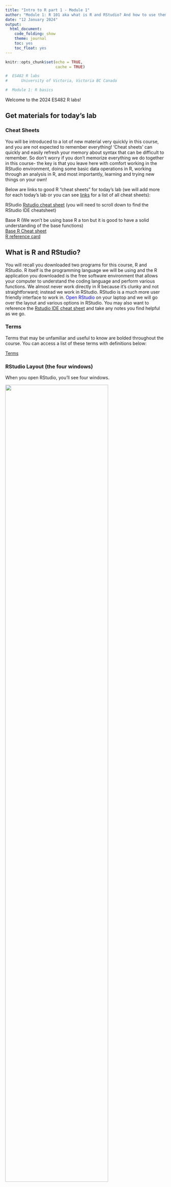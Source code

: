 ```yaml
---
title: "Intro to R part 1 - Module 1"
author: "Module 1: R 101 aka what is R and RStudio? And how to use them most effectively"
date: "12 January 2024"
output: 
  html_document:
    code_folding: show
    theme: journal
    toc: yes
    toc_float: yes
---
```


```r
knitr::opts_chunk$set(echo = TRUE, 
                      cache = TRUE)
```

```r

#  ES482 R labs   
#      University of Victoria, Victoria BC Canada             

#  Module 1: R basics

```

Welcome to the 2024 ES482 R labs! 

## Get materials for today's lab

### Cheat Sheets
You will be introduced to a lot of new material very quickly in this course, and you are not expected to remember everything! 'Cheat sheets' can quickly and easily refresh your memory about syntax that can be difficult to remember. So don't worry if you don't memorize everything we do together in this course- the key is that you leave here with comfort working in the RStudio environment, doing some basic data operations in R, working through an analysis in R, and most importantly, learning and trying new things on your own!

Below are links to good R "cheat sheets" for today's lab (we will add more for each today's lab or you can see [links](Links.html) for a list of all cheat sheets):

RStudio
[Rstudio cheat sheet](https://posit.co/reSources/cheatsheets/) (you will need to scroll down to find the RStudio IDE cheatsheet)     

Base R
(We won't be using base R a ton but it is good to have a solid understanding of the base functions)   
[Base R Cheat sheet](https://www.i3s.unice.fr/~malapert/R/pdf/base-r.pdf)        
[R reference card](https://cran.r-project.org/doc/contrib/Short-refcard.pdf)

## What is R and RStudio?
You will recall you downloaded two programs for this course, R and RStudio. R itself is the programming language we will be using and the R application you downloaded is the free software environment that allows your computer to understand the coding language and perform various functions. We almost never work directly in R because it's clunky and not straightforward; instead we work in RStudio. RStudio is a much more user friendly interface to work in. <span style="color: blue;">Open RStudio</span> on your laptop and we will go over the layout and various options in RStudio. You may also want to reference the [Rstudio IDE cheat sheet](https://posit.co/reSources/cheatsheets/) and take any notes you find helpful as we go.

### Terms
Terms that may be unfamiliar and useful to know are bolded throughout the course. You can access a list of these terms with definitions below:

[Terms](terms.html)

### RStudio Layout (the four windows)
When you open RStudio, you'll see four windows.

![](images/rstudio1.jpg){width=80%}

#### 1. Source: 
This is where you write your code. Code that you have written is called your **R script**. Anything you want evaluated in R that you want to be available later is written here. Your code is not evaluated until you run it, this can be done in a couple different ways. As an example type <span style="color: blue;">*2 + 2*</span> into the **source** panel, do not hit enter. Now, with your cursor still on the same line as the code you just wrote, <span style="color: blue;">click the 'Run' button</span> at the top right corner of the **source** panel, this will run your code. 

```r

2 + 2

```
 The result or output of your code will appear in the panel below, the **console**. Before we move on to the **console**, let's cover a keyboard shortcut that is a much more efficient way to run your code. 
 
Place your cursor on your line of code again and press <span style="color: blue;">*Ctrl+Enter*</span> (Windows) or <span style="color: blue;">*Command+Enter*</span> (for Mac) and check the **console**. You should see the same output as before.  

(*RStudio has several helpful keyboard shortcuts to make running lines of code easier. [Check this website](https://support.rstudio.com/hc/en-us/articles/200711853-Keyboard-Shortcuts) for a comprehensive set of keyboard shortcuts- or access the shortcuts using help>>keyboard shortcuts.*)

If you have multiple lines of code that you want to run at once, you can also highlight your code and use either of the aforementioned methods to run it. Let's try this. Type <span style="color: blue;">*4 + 4*</span> in the **source** panel below your previous line of code. Highlight both sections with your mouse and use either method to run your code, check the console.
 
 ```r

2 + 2
4 + 4

```
#### 2. Console: 
The R **console** (what you see if you opened R directly instead of RStudio) is a **command line** interface, and is *your direct connection with R*: you give R a command at the prompt and R executes that command. The **console** is where your code is evaluated by R, it will show the code you have run followed by any output if there is one. Some code will not have an output in this panel (e.g., graphs), which we will cover more later. The **console** can also be used to write and evaluate code you only need to use once and don't want saved in your script. This is useful for looking up help files, checking the structure of your data, and simple math such as what we just did. Delete the lines of code you wrote in the **source** panel and instead type <span style="color: blue;">*2 + 2*</span> in the console and hit enter. You should get the same output as before, but now that code is not in your **R script** so it won't be evaluated every time you run your script. You can clear your **console** by clicking the broom icon in the right corner, I recommend doing this anytime you start a new analysis in R. Let's do this now, <span style="color: blue;">click the broom icon</span> and see what happens.

#### Tab Panes 
There are two windows with various tabs on the right, the top window is your **environment/history** and the lower window contains the **files** window and other tabs.  

#### 3. Environment/History:
The first tab of this window is the **environment**; this shows you objects that are currently in your working space (environment) such as data, vectors, and graphs. The second tab is your **history** which shows you everything you've evaluated during your current session. You should only see a few lines of simple math that we did earlier (i.e., 2 + 2 & 4 + 4), if you see anything else in your history that means you have run something else in R at an earlier time without closing the program. Similar to the **console**, you can clear both your **environment** and **history** by clicking the broom icon when each tab is selected. Let's do this now, with the **history** tab selected <span style="color: blue;">*click the broom icon*</span>, you will be prompted with a pop-up window, click yes. Now your **history** is empty. Do the same for your **environment**. 

There are more tabs and options in this window, some of which we will cover later, but for now lets move on to the last window of RStudio.

#### 4. Files and others:

#### Files:
The last window contains several tabs including **files** which is useful to see your directory (where you are working in your computer). You can check what you have named your data sets, open scripts, etc. without having to navigate out of RStudio. You can also create, delete, and rename folders and files directly in RStudio in this tab. When you click on **files** initially it will open to your current **working directory**, which is the file path on your computer that you are working out of. This is where your R outputs will be stored and should be where any files you want to access on your computer are also stored. 

You can also check your current **working directory** by running the command `getwd()` in the **console**. Do this now, type <span style="color: blue;">*getwd()*</span> in the **console** and hit enter. 

 ```r

getwd()

```
What does R return?

If you haven't set your **working directory** yet, R will likely return `/`. If anything else appears then you have already set your **working directory**, don't worry about this for now we will create a **project directory** for this course later. 

#### Plots:
Working left to right let's go through the remaining tabs. The **plots** panel is where graphs and other figures you create in R will appear. <span style="color: blue;">Click the **plots** tab*</span>, since we haven't created any figures there isn't anything to see here yet. 

#### Packages:
This tab is one way that you can install, update, and check which **packages** you have in your works pace. We will cover this tab more later when we start working with **packages**.

#### Help:
The **help** tab is where you can look up information and **R documentation** about various **functions** you may want to use. Since we haven't covered **functions** yet, we will use some examples from the [Base R Cheat sheet](https://www.i3s.unice.fr/~malapert/R/pdf/base-r.pdf) to show how this panel works. 
 
 ![](images/base_r_vectors.png)

Type <span style="color: blue;">*table*</span> in the search bar in the upper right corner of this panel and hit enter. This brings up the **R documentation** for the base R function `table()`. 

Now let's go over a few other ways to use the **help** window. 

 ![](images/help_search_table.png)
 
Look at your Base R Cheat Sheet under the "Getting Help" section. This shows a few other ways you can access the **help** panel. The first is by typing a `?` before a **function** and running that code. Let's try it. In the **source** panel type <span style="color: blue;">*?seq*</span> and run the code. 

 ```r

# Using the help file ----------------------

?seq

 ```

This should again open up **R documentation** in the **help** window, but for a different **function**. Now we are looking at the base R function `seq()`. This is useful, but you probably wouldn't want this saved in your **R script** because it would run every time you run your code. Instead, we would probably use the **console**. Click out of the **help** window by selecting any other tab in that window, then cut a paste your code <span style="color: blue;">*?seq*</span> to the **console** and hit enter. This will again open up the **help** window with the information for `seq()`, but now it isn't saved in your script so it won't open the window every time you run the rest of your code. 

Let's briefly cover how to read **R documentation** 

* The first line shows the **function** and in {} the **package** the **function** is in. 

* Description:    
Then a brief description of what the **function** does.

* Usage:    
Followed by the syntax to use with the **function**. *This is an important section to check when using a new function* it shows what order you need to provide various objects and arguments. R will read the arguments in your code in this order and assume they match  unless you specify otherwise. For example

```r
  
# example of order of operations using seq()
seq(from = 1,
    to = 10,
    by = 1)

# the below is read the same as above even though we didn't supply the from =, to =, and by = arguments because this is they are in the specified for this function
seq(1, 10, 1)

# as long as we specify the aguments we can also enter them in a different order
seq(to = 10,
    from = 1,
    by = 1)

# but not the same as
# seq(10, 1, 1) # try this, what happens?
```

* Arguments   
The next section explains what the arguments are in the function including the format they bust be in.

* The next few sections vary depending on the specifics of the function 

* Examples:   
The last section is where examples are provided so you can see how to use the functions with real data, as they usually use data in R or create fake data for the example you can often opy and paste these examples directly to your R script to see how they work and then adapt them to your code.


We won't cover the Viewer and Presentation tabs in this course so let's move on to a few other features of the RStudio environment.

### Explore RStudio Environment
Let's explore a few more features of the RStudio environment before moving on. On your own see if you can;  

1. locate how to create a new R script file  

2. save your script   

3. search and replace within your script  

(your RStudio IDE Cheat Sheet will be helpful for this).

Try not to scroll down past the RStudio Cheat Sheet or you will see the answers!

![](images/rstudio_ide_cheat.png)

#### Opening a new file
To open a new file you click the page with the green '+' in the upper left corner. This will prompt a drop-down menu where you can select the type of file you want to create. We will primarily be using the R script option.

#### Saving your code
To save your code for the first time you select "File>>Save as". Once you have saved a file before you can click the blue floppy disk icon in the task bar at the top of the **source** panel to save it again. Whenever you have unsaved changes to your script the name of your file will appear in blue text instead of white text, this indicates that you need to save. Try typing something in your current **R script** to check this.

#### Find and replace
You can search for words and **functions** in your **R script** by clicking the magnifying glass icon. This will open another task bar with fields for 'find' and replace'. This feature can be useful for example if you have copied code and need to replace many entries within the script (e.g., data, variables, etc.).

## Get set up for this course

### File organization
The last thing I want to cover is file organization. Keeping your **R scripts**, data, and figures organized will allow you to more efficiently and effectively use R and will result in fewer issues as you work with more complex analyses. 

Let's start by creating a folder for this course, we will use the **files** tab in the bottom right panel to do this. <span style="color: blue;">Click on **files**</span>, then next to the house icon navigate through your computer's files to an area you want the materials for this course to be stored.

![](images/files_navigation.png)

Once you've selected a location for the course files to live we are going to create several new folders by clicking the 'new folder' icon, <span style="color: blue;">start by making a master folder labeled *'R labs'*</span>. Then create the following folders within the 'R labs' master folder. To do this, <span style="color: blue;">click the R labs folder </span> then use the new folder icon again.

1. data

2. scripts

3. figures

4. cheatsheets

*notice I used all lowercase letters for my internal folders, this makes it quicker to type in R and leads to fewer mistakes/errors that can arise from case sensitivity.* 

![](images/folder_structure.png)

*Ignore that my images say 'R Crash Course Example' as the master folder, this was the title of another similar course I taught*

Once you have created the folders above, <span style="color: blue;">click the data folder</span> and then within the data folder we will create two additional folders,

1. raw

2. processed

I was taught this basic file structure in a R course that I took as a graduate student and it is one I really like. I think this works well for most analyses with some variation.

### Add cheat sheets to folder
Now, staying in Rstudio move any cheat sheets you have already downloaded to the cheat sheets folder you just created. To do this first navigate to where you saved the cheat sheets at the start of lab, select all the files, and using the cog icon after 'rename' to open a drop down menu of additional options. Select 'Move...' and then navigate back to your cheatsheets folder to move the selected files to this location.

### Download script for today
Click [here](day1_2.R) to download the script for this today's lab! I recommend right-clicking (or command-clicking for Macs) on the link and selecting the "Save As" option from the context menu. Save the script to the 'scripts' folder in the 'R Crash Course' folder we just created, which will serve as your **working directory** for this course. 

### Open day1_2 script
To open this script in RStudio, we will use the **files** tab again. If this tab is not already open, open it and navigate to the 'scripts' folder, then <span style="color: blue;">click the day1_2.R script</span> this will automatically open this script in your current RStudio session.

### Open a blank script
<span style="color: blue;">Open a blank R script and save it to the 'scripts' folder we created as myscript_day1</span>

>For this course to be most effective you should work primarily in your own script and only reference the provided script for each lab when absolutely necessary. 

By making your own script you will get practice writing and debugging code (e.g., spelling errors, missing parentheses etc.), using keyboard shortcuts, and organizing your code.

### Setting your working directory
Before we can start coding we need to set our **working directory** which essentially just tells R where on your computer it should save outputs to and where to find data you want to read in. There are a couple ways to do this.

1. You can go to the 'Session' tab at the top of RStudio and select 'set working directory' from the drop down menu. From there you. will see a few options for where to set the directory or you can select 'Choose directory'.

2. You can also set your **working directory** in the console or in your **R script** using the **function** setwd(). Try this, <span style="color: blue;">set your working directory to the 'R Crash Course' folder you created using setwd()</span>. 

Remember, you can easily check your file path in the **files** panel so you don't have to navigate out of R to do this.

 ```r

setwd("/Users/marissadyck/Library/CloudStorage/OneDrive-OhioUniversity/R Crash Course")

```

**NOTE:** when you put file paths in R, they need to use forward slashes ("/"; or double backslashes, "\\\\") -- single backslashes ("\\", as seen in Windows) do not work for specifying file paths in R. 

One thing to remember about setting your working directory is you have to do it every time you open a new R session. For example if you save this script and close R and then open it again tomorrow you have to reset your **working directory** before you begin. Therefore, it can be useful to write the setwd() function at the top of your script. However, if someone else wants to use your **R script** they have to have the exact same**working directory** as you or they have to change the **working directory** before they can run the code. This is inefficient and can lead to issues when sharing code. Luckily there is an easier way! **RStudio projects**.

### Working in projects
A **RStudio project** is simply a **working directory** in the form of a file that is saved on your computer much like an **R script** wherever you want your **working directory** to be and is designated with a .RProj file extension. When you open a project the **working directory** will be automatically set. Therefore you don't have to run setwd() each time you start R and you can share a **Rstudio project** and associated files (e.g., scripts and data) with others and the directory will automatically be set wherever they save those files.

Let's try this, start a new **RStudio Project**. To do this, <span style="color: blue;">click the 'Project' option in the upper right corner</span> (it should currently read 'Project (None). Then select new project. In the menu that follows, select "Existing Directory", and then navigate to R Crash Course folder. Select this folder to be your **project directory**. Every time you open this project (File >> Open Project), this project directory will be the first place that R looks for data files and code, and will be the default location for saving data and code.  

## Coding best practices

Before we start we'll cover a few organization tips that will help keep your code organized and easily repeatable. Future you will thank past you for using these best practices!

### Comments
You may have noticed already that some lines are preceded by a hash tag `#` R ignores these lines (as in it doesn't try to evaluate them)- they are called **comments**, and they help to keep code organized and understandable. 

_Use comments early and often- they are tremendously valuable_.   

### Headers
You can create sections headers throughout your code to separate chunks of code. Let's create a section header now title '*intro to base R*'. To do this <span style="color: blue;">use the keyboard shortcut *Ctrl + shift + R* (Windows) or *Cmd + Shift + R* (Mac)</span>. This will open a window where you can type the text for your section header.

**Headers** are added to a table of contents of sort at the bottom left of your **source** panel.You can easily navigate between section headers using this feature. This is particularly useful when your **R scripts** become very lengthy.

### Global Options
Your **global options** can be found under the '*Tools*' tab at the top of the RStudio environment. Navigate there now and we will change a few settings. 

1. <span style="color: blue;">*Soft wrap* your code</span>. This means that if your code extends outside the **source** window it will automatically wrap to the next line so you don't have to scroll to see your code and comments. To do this navigate to '*Code*' and make sure '*Soft-wrap R source files*' is checked.

![](images/global_options_soft_wrap_code.png)

2. Next, change your **editor theme** (code appearance) so that different colors are used to indicate **comments**, **functions**, paired parentheses, etc. I prefer a black background and have selected the '*Tomorrow Night Bright*' theme but play around with a few options to choose which one is most pleasing for you.

![](https://miro.medium.com/v2/resize:fit:1400/1*eLjON45R_kHIfg_IgL8FIg.jpeg)

![](images/global_options_appearance.png)
That's all we will change for now but you can come back to **global options** later to change other settings if you want.

### Code formatting
You'll notice throughout the course that I try to follow some basic rules for R code formatting which I learned in a prior course. These rules, while not everyone follows, I have certainly found useful and make your code much easier to follow. If these don't all make sense now that is okay, we will cover them later on.

Code Spacing:  
* Maintain one blank line between code blocks.  
* Maintain one blank line between code blocks and comments or section headers.  (*I don't always agree with this one*)
* All assignment and logical operators should be separated from other code by a leading and a trailing space.  
* Commas should be separated from other code by a trailing space but not a leading space.  
* Hash tags should be separated from comment text by a trailing space.  

Assignment:  
* Objects that are used in the creation of a parent object and not used again should not be assigned to the global environment.  
* Assigned names should be in all lowercase with multiple words should be separate by a _.  
* Only use `=` when providing values to the formals of a function – in all other instances use the `<-` assignment operator.  
* All global assignments live on their own line.  

Functions:  
* Each formal of a function (i.e., argument) lives on its own line.   
* There should be no more than one call to a named function per line of code.  

```r

# example of clean code

# there are spaces between each comment and between the '#' operator and the start of the comment text



```

>Now that we have covered some coding best practices, we are ready to do some coding of our own!

![](https://media.tenor.com/bCfpwMjfAi0AAAAC/cat-typing.gif)

[--go to next module--](day1_2.html)
